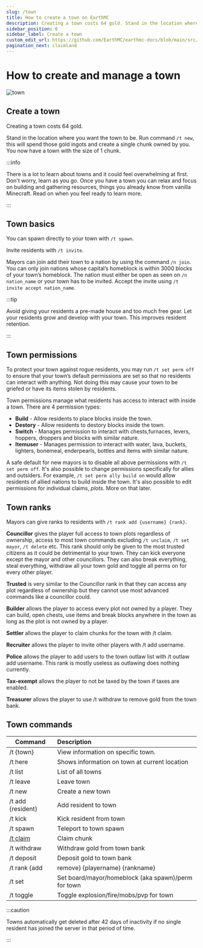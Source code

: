 ```yaml
---
slug: /town
title: How to create a town on EarthMC
description: Creating a town costs 64 gold. Stand in the location where you want the town to be. Run command /t new. You now have a town with the size of a chunk.
sidebar_position: 6
sidebar_label: Create a town
custom_edit_url: https://github.com/EarthMC/earthmc-docs/blob/main/src/docs/town.mdx
pagination_next: claimland
---
```

# How to create and manage a town

![town](/img/town.png)

## Create a town

Creating a town costs 64 gold.

Stand in the location where you want the town to be. Run command `/t new`, this will spend those gold ingots and create a single chunk owned by you. You now have a town with the size of 1 chunk. 

:::info

There is a lot to learn about towns and it could feel overwhelming at first. Don't worry, learn as you go. Once you have a town you can relax and focus on building and gathering resources, things you already know from vanilla Minecraft. Read on when you feel ready to learn more.

:::

## Town basics
You can spawn directly to your town with `/t spawn`.

Invite residents with `/t invite`.

Mayors can join add their town to a nation by using the command `/n join`. You can only join nations whose capital’s homeblock is within 3000 blocks of your town’s homeblock. The nation must either be open as seen on `/n nation_name` or your town has to be invited. Accept the invite using `/t invite accept nation_name`.

:::tip

Avoid giving your residents a pre-made house and too much free gear. Let your residents grow and develop with your town. This improves resident retention.

:::

## Town permissions
To protect your town against rogue residents, you may run `/t set perm off` to ensure that your town’s default permissions are set so that no residents can interact with anything. Not doing this may cause your town to be griefed or have its items stolen by residents. 

Town permissions manage what residents has access to interact with inside a town. There are 4 permission types:
* **Build** - Allow residents to place blocks inside the town.
* **Destory** - Allow residents to destory blocks inside the town.
* **Switch** - Manages permission to interact with chests,furnaces, levers, hoppers, droppers and blocks with similar nature.
* **Itemuser** - Manages permission to interact with water, lava, buckets, lighters, bonemeal, enderpearls, bottles and items with similar nature.

A safe default for new mayors is to disable all above permissions with `/t set perm off`. It's also possible to change permissions specifically for allies and outsiders. For example, `/t set perm ally build on` would allow residents of allied nations to build inside the town. It's also possible to edit permissions for individual claims, *plots*. More on that later.

## Town ranks
Mayors can give ranks to residents with `/t rank add {username} {rank}`.

**Councillor** gives the player full access to town plots regardless of ownership, access to most town commands excluding `/t unclaim`, `/t set mayor`, `/t delete` etc. This rank should only be given to the most trusted citizens as it could be detrimental to your town. They can kick everyone except the mayor and other councillors. They can also break everything, steal everything, withdraw all your town gold and toggle all perms on for every other player.

**Trusted** is very similar to the Councillor rank in that they can access any plot regardless of ownership but they cannot use most advanced commands like a councillor could.

**Builder** allows the player to access every plot not owned by a player. They can build, open chests, use items and break blocks anywhere in the town as long as the plot is not owned by a player.

**Settler** allows the player to claim chunks for the town with /t claim.

**Recruiter** allows the player to invite other players with /t add username.

**Police** allows the player to add users to the town outlaw list with /t outlaw add username. This rank is mostly useless as outlawing does nothing currently.

**Tax-exempt** allows the player to not be taxed by the town if taxes are enabled.

**Treasurer** allows the player to use /t withdraw to remove gold from the town bank.

## Town commands

| Command       | Description          |
| ------------- |:-------------|
| /t {town}    | View information on specific town. |
| /t here    | Shows information on town at current location |
| /t list    | List of all towns |
| /t leave    | Leave town |
| /t new    | Create a new town |
| /t add {resident}    | Add resident to town |
| /t kick    | Kick resident from town |
| /t spawn    | Teleport to town spawn |
| [/t claim](https://earthmc.net/docs/how-to-claim-land)    | Claim chunk |
| /t withdraw    | Withdraw gold from town bank |
| /t deposit    | Deposit gold to town bank |
| /t rank {add|remove} {playername} {rankname}    | Add/remove a town rank |
| /t set    | Set board/mayor/homeblock (aka spawn)/perm for town |
| /t toggle    | Toggle explosion/fire/mobs/pvp for town |


:::caution

Towns automatically get deleted after 42 days of inactivity if no single resident has joined the server in that period of time.

:::
